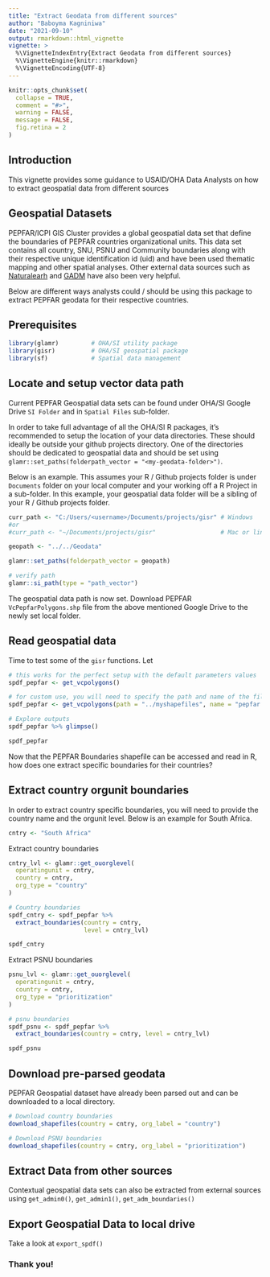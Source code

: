 ```yaml
---
title: "Extract Geodata from different sources"
author: "Baboyma Kagniniwa"
date: "2021-09-10"
output: rmarkdown::html_vignette
vignette: >
  %\VignetteIndexEntry{Extract Geodata from different sources}
  %\VignetteEngine{knitr::rmarkdown}
  %\VignetteEncoding{UTF-8}
---
```


```r
knitr::opts_chunk$set(
  collapse = TRUE,
  comment = "#>",
  warning = FALSE,
  message = FALSE,
  fig.retina = 2
)
```

## Introduction

This vignette provides some guidance to USAID/OHA Data Analysts on how to extract geospatial data from different sources

## Geospatial Datasets

PEPFAR/ICPI GIS Cluster provides a global geospatial data set that define the boundaries of PEPFAR countries organizational units. This data set contains all country, SNU, PSNU and Community boundaries along with their respective unique identification id (uid) and have been used thematic mapping and other spatial analyses. Other external data sources such as [Naturalearh](https://www.naturalearthdata.com/downloads/) and [GADM](https://gadm.org/download_country_v3.html) have also been very helpful.

Below are different ways analysts could / should be using this package to extract PEPFAR geodata for their respective countries.

## Prerequisites

```r
library(glamr)         # OHA/SI utility package
library(gisr)          # OHA/SI geospatial package 
library(sf)            # Spatial data management
```

## Locate and setup vector data path

Current PEPFAR Geospatial data sets can be found under OHA/SI Google Drive `SI Folder` and in `Spatial Files` sub-folder.

In order to take full advantage of all the OHA/SI R packages, it's recommended to setup the location of your data directories. These should ideally be outside your github projects directory. One of the directories should be dedicated to geospatial data and should be set using `glamr::set_paths(folderpath_vector = "<my-geodata-folder>")`. 

Below is an example. This assumes your R / Github projects folder is under `Documents` folder on your local computer and your working off a R Project in a sub-folder. In this example, your geospatial data folder will be a sibling of your R / Github projects folder.

```r
curr_path <- "C:/Users/<username>/Documents/projects/gisr" # Windows
#or 
#curr_path <- "~/Documents/projects/gisr"                  # Mac or linux

geopath <- "../../Geodata"

glamr::set_paths(folderpath_vector = geopath)

# verify path
glamr::si_path(type = "path_vector")
```

The geospatial data path is now set. Download PEPFAR `VcPepfarPolygons.shp` file from the above mentioned Google Drive to the newly set local folder.

## Read geospatial data

Time to test some of the `gisr` functions. Let

```r
# this works for the perfect setup with the default parameters values
spdf_pepfar <- get_vcpolygons() 

# for custom use, you will need to specify the path and name of the file
spdf_pepfar <- get_vcpolygons(path = "../myshapefiles", name = "pepfar.shp")

# Explore outputs
spdf_pepfar %>% glimpse()

spdf_pepfar
```

Now that the PEPFAR Boundaries shapefile can be accessed and read in R, how does one extract specific boundaries for their countries?

## Extract country orgunit boundaries

In order to extract country specific boundaries, you will need to provide the country name and the orgunit level. Below is an example for South Africa.

```r
cntry <- "South Africa"
```

Extract country boundaries

```r
cntry_lvl <- glamr::get_ouorglevel(
  operatingunit = cntry,
  country = cntry,
  org_type = "country"
)

# Country boundaries
spdf_cntry <- spdf_pepfar %>% 
  extract_boundaries(country = cntry, 
                     level = cntry_lvl)

spdf_cntry
```

Extract PSNU boundaries

```r
psnu_lvl <- glamr::get_ouorglevel(
  operatingunit = cntry,
  country = cntry,
  org_type = "prioritization"
)

# psnu boundaries
spdf_psnu <- spdf_pepfar %>% 
  extract_boundaries(country = cntry, level = cntry_lvl)

spdf_psnu
```

## Download pre-parsed geodata

PEPFAR Geospatial dataset have already been parsed out and can be downloaded to a local directory.

```r
# Download country boundaries
download_shapefiles(country = cntry, org_label = "country")

# Download PSNU boundaries
download_shapefiles(country = cntry, org_label = "prioritization")
```

## Extract Data from other sources

Contextual geospatial data sets can also be extracted from external sources using `get_admin0()`, `get_admin1()`, `get_adm_boundaries()`

## Export Geospatial Data to local drive

Take a look at `export_spdf()`

### Thank you!